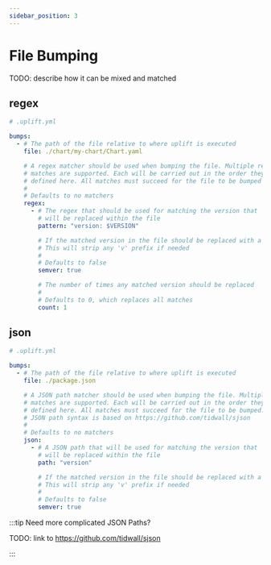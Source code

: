 ```yaml
---
sidebar_position: 3
---
```


# File Bumping

TODO: describe how it can be mixed and matched

## regex

```yaml
# .uplift.yml

bumps:
  - # The path of the file relative to where uplift is executed
    file: ./chart/my-chart/Chart.yaml

    # A regex matcher should be used when bumping the file. Multiple regex
    # matches are supported. Each will be carried out in the order they are
    # defined here. All matches must succeed for the file to be bumped
    #
    # Defaults to no matchers
    regex:
      - # The regex that should be used for matching the version that
        # will be replaced within the file
        pattern: "version: $VERSION"

        # If the matched version in the file should be replaced with a semantic version.
        # This will strip any 'v' prefix if needed
        #
        # Defaults to false
        semver: true

        # The number of times any matched version should be replaced
        #
        # Defaults to 0, which replaces all matches
        count: 1
```

## json

```yaml
# .uplift.yml

bumps:
  - # The path of the file relative to where uplift is executed
    file: ./package.json

    # A JSON path matcher should be used when bumping the file. Multiple path
    # matches are supported. Each will be carried out in the order they are
    # defined here. All matches must succeed for the file to be bumped.
    # JSON path syntax is based on https://github.com/tidwall/sjson
    #
    # Defaults to no matchers
    json:
      - # A JSON path that will be used for matching the version that
        # will be replaced within the file
        path: "version"

        # If the matched version in the file should be replaced with a semantic version.
        # This will strip any 'v' prefix if needed
        #
        # Defaults to false
        semver: true
```

:::tip Need more complicated JSON Paths?

TODO: link to https://github.com/tidwall/sjson

:::
